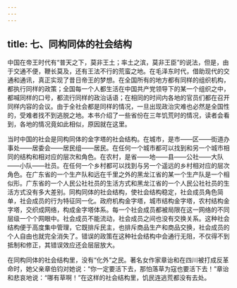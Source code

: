 ```yaml
---
---
---
```

title: 七、同构同体的社会结构
---



中国在帝王时代有“普天之下，莫非王土；率土之滨，莫非王臣”的说法，但是，由于交通不便，鞭长莫及，还有王法不行的荒蛮之地。在毛泽东时代，借助现代的交通和通讯，真正实现了昔日帝王的梦想。在全国所有的地方都有同样的组织机构，都执行同样的政策；全国每一个人都生活在中国共产党领导下的某一个组织之中，都喊同样的口号，都流行同样的政治话语；在相同的时间内各地的官员们都在召开同样内容的会议。由于全社会都是同样的情况，一旦出现政治灾难也必然是全国性的，受难者找不到逃脱之地。本书介绍了一些省份在三年饥荒时的情况，读者会看到，各地的情况竟如此相似，原因就在这里。

当时中国的社会是同构同体的金字塔的社会结构。在城市，是市――区――街道办事处――居委会――居民组――居民。在任何一个城市都可以找到和另一个城市相同的结构和相对应的层次和角色。在农村，是省――地――县――公社――大队――小队――社员。在任何一个乡村都可以找到与另一个遥远的乡村相对应的层次角色。在广东省的一个生产队和远在千里之外的黑龙江省的某一个生产队是一个相似形。广东省的一个人民公社社员的生活方式和黑龙江省的一个人民公社社员的生活方式没有多大差别。同构同体的社会结构，使社会结构稳定，社会成员角色简单，社会成员的行为特征同一化。政府机构金字塔，城市结构金字塔，农村结构金字塔，交织成网络，构成金字塔体系。每一个社会成员都被局限在这一网络的不同层级一个个网眼中。社会成员不能流动，社会成员之间也没有交换关系。这种社会结构便于高度集中管理，它既排斥民主，也排斥商品生产和商品交换，社会成员的个人自由也就完全消失了。错误的政策在这种社会结构中会通行无阻，不仅得不到抵制和修正，其错误效应还会层层放大。

在同构同体的社会结构里，没有“化外”之民。著名女作家章诒和在四川被打成反革命时，她父亲章伯钧对她说：“你一定要活下去，那怕落草为寇也要活下去！”章诒和悲哀地说：“哪有草啊！”在这样的社会结构里，饥民连逃荒都没有去处。